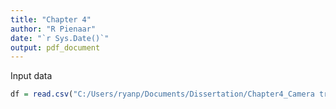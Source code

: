 ```yaml
---
title: "Chapter 4"
author: "R Pienaar"
date: "`r Sys.Date()`"
output: pdf_document
---
```


Input data
```r

df = read.csv("C:/Users/ryanp/Documents/Dissertation/Chapter4_Camera traps/Camelot Exports/Record Tables/Final_record_table.csv")

```

